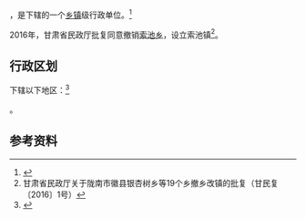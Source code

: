 {{中国乡级行政区|62/12/21/210/000}}

'''{{PAGENAMEBASE}}'''，是{{PRC admin/fullname|62/12/21/210/000|3}}下辖的一个[[乡镇|乡镇]]级行政单位。<ref>{{PRC admin/ref sgc|{{PRC admin/parent|62/12/21/210/000}}}}</ref>

2016年，甘肃省民政厅批复同意撤销[[索池乡|索池乡]]，设立索池镇<ref>甘肃省民政厅关于陇南市徽县银杏树乡等19个乡撤乡改镇的批复（甘民复〔2016〕1号）</ref>。

== 行政区划 ==

{{PAGENAMEBASE}}下辖以下地区：<ref>{{PRC admin/ref sgc|62/12/21/210/000}}</ref>

{{PRC admin/children|62/12/21/210/000}}。

== 参考资料 ==

{{reflist}}

{{行政区划小作品}}
{{PRC admin/navcat|62/12/21/210/000}}